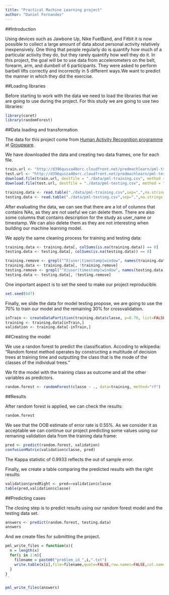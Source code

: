 ```yaml
---
title: "Practical Machine Learning project"
author: "Daniel Fernandez"
---
```


##Introduction

Using devices such as Jawbone Up, Nike FuelBand, and Fitbit it is now possible to collect a large amount of data about personal activity relatively inexpensively. One thing that people regularly do is quantify how much of a particular activity they do, but they rarely quantify how well they do it. In this project, the goal will be to use data from accelerometers on the belt, forearm, arm, and dumbell of 6 participants. They were asked to perform barbell lifts correctly and incorrectly in 5 different ways.We want to predict the manner in which they did the exercise.

##Loading libraries

Before starting to work with the data we need to load the libraries that we are going to use during the project. For this study we are going to use two libraries:

```r
library(caret)
library(randomForest)
```

##Data loading and transformation

The data for this project come from [Human Activity Recognition programme](http://groupware.les.inf.puc-rio.br/har) at [Groupware](http://groupware.les.inf.puc-rio.br/har).

We have downloaded the data and creating two data frames, one for each file.

```r
train.url <- "http://d396qusza40orc.cloudfront.net/predmachlearn/pml-training.csv"
test.url <- "http://d396qusza40orc.cloudfront.net/predmachlearn/pml-testing.csv"
download.file(train.url, destfile = "./data/pml-training.csv", method = "curl")
download.file(test.url, destfile = "./data/pml-testing.csv", method = "curl")
```

```r
training.data <- read.table("./data/pml-training.csv",sep=",",na.strings = c("NA",""),header=TRUE)
testing.data <- read.table("./data/pml-testing.csv",sep=",",na.strings = c("NA",""),header=TRUE)
```

After evaluating the data, we can see that there are a lot of columns that contains NAs, as they are not useful we can delete them. There are also some columns that contains description for the study as user_name or timestamp. We can also delete them as they are not interesting when building our machine learning model.

We apply the same cleaning process for training and testing data:

```r
training.data <- training.data[, colSums(is.na(training.data)) == 0]
testing.data <- testing.data[, colSums(is.na(testing.data)) == 0]
```

```r
training.remove <- grepl("^X|user|timestamp|window", names(training.data))
training.data <- training.data[, !training.remove]
testing.remove <- grepl("^X|user|timestamp|window", names(testing.data))
testing.data <- testing.data[, !testing.remove]
```

One important aspect is to set the seed to make our project reproducible.
```r
set.seed(647)
```

Finally, we slide the data for model testing propose, we are going to use the 70% to train our model and the remaining 30% for crossvalidation.

```r
inTrain <- createDataPartition(training.data$classe, p=0.70, list=FALSE)
training <- training.data[inTrain,]
validation <- training.data[-inTrain,]
```

##Creating the model

We use a randon forest to predict the classification. Accoding to wikipedia: "Random forest method operates by constructing a multitude of decision trees at training time and outputting the class that is the mode of the classes of the individual trees."

We fit the model with the training class as outcome and all the other variables as predictors.

```r
random.forest <- randomForest(classe ~ ., data=training, method="rf")
```

##Results

After random forest is applied, we can check the results:

```r
random.forest
```

We see that the OOB estimate of error rate is 0.55%. As we consider it as acceptable we can continue our project predicting some values using our remaning validation data from the training data frame: 

```r
pred <- predict(random.forest, validation)
confusionMatrix(validation$classe, pred)
```

The Kappa statistic of 0.9933 reflects the out of sample error.

Finally, we create a table comparing the predicted results with the right results:
```r
validation$predRight <- pred==validation$classe
table(pred,validation$classe)
```

##Predicting cases

The closing step is to predict results using our random forest model and the testing data set.
```r
answers <- predict(random.forest, testing.data)
answers
```

And we create files for submitting the project.
```{r`, eval=FALSE}
pml_write_files = function(x){
  n = length(x)
  for(i in 1:n){
    filename = paste0("problem_id_",i,".txt")
    write.table(x[i],file=filename,quote=FALSE,row.names=FALSE,col.names=FALSE)
  }
}
``

pml_write_files(answers)
```
